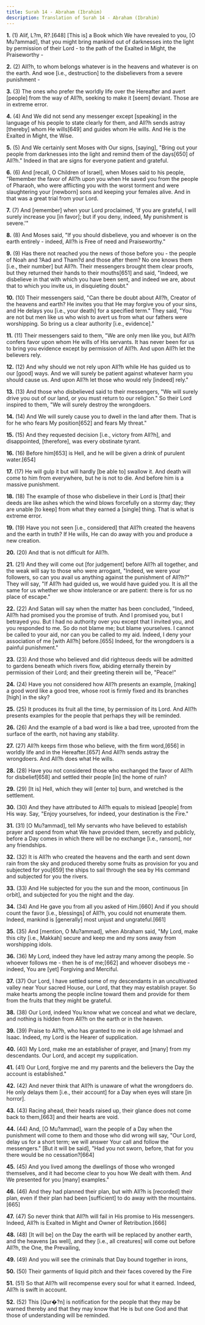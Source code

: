 ```yaml
---
title: Surah 14 - Abraham (Ibrahim)
description: Translation of Surah 14 - Abraham (Ibrahim)
---
```


**1.** (1) Alif, L?m, R?.[648] [This is] a Book which We have revealed to you, [O Mu?ammad], that you might bring mankind out of darknesses into the light by permission of their Lord - to the path of the Exalted in Might, the Praiseworthy -

**2.** (2) All?h, to whom belongs whatever is in the heavens and whatever is on the earth. And woe [i.e., destruction] to the disbelievers from a severe punishment -

**3.** (3) The ones who prefer the worldly life over the Hereafter and avert [people] from the way of All?h, seeking to make it [seem] deviant. Those are in extreme error.

**4.** (4) And We did not send any messenger except [speaking] in the language of his people to state clearly for them, and All?h sends astray [thereby] whom He wills[649] and guides whom He wills. And He is the Exalted in Might, the Wise.

**5.** (5) And We certainly sent Moses with Our signs, [saying], "Bring out your people from darknesses into the light and remind them of the days[650] of All?h." Indeed in that are signs for everyone patient and grateful.

**6.** (6) And [recall, O Children of Israel], when Moses said to his people, "Remember the favor of All?h upon you when He saved you from the people of Pharaoh, who were afflicting you with the worst torment and were slaughtering your [newborn] sons and keeping your females alive. And in that was a great trial from your Lord.

**7.** (7) And [remember] when your Lord proclaimed, 'If you are grateful, I will surely increase you [in favor]; but if you deny, indeed, My punishment is severe.'"

**8.** (8) And Moses said, "If you should disbelieve, you and whoever is on the earth entirely - indeed, All?h is Free of need and Praiseworthy."

**9.** (9) Has there not reached you the news of those before you - the people of Noah and ?Aad and Tham?d and those after them? No one knows them [i.e., their number] but All?h. Their messengers brought them clear proofs, but they returned their hands to their mouths[651] and said, "Indeed, we disbelieve in that with which you have been sent, and indeed we are, about that to which you invite us, in disquieting doubt."

**10.** (10) Their messengers said, "Can there be doubt about All?h, Creator of the heavens and earth? He invites you that He may forgive you of your sins, and He delays you [i.e., your death] for a specified term." They said, "You are not but men like us who wish to avert us from what our fathers were worshipping. So bring us a clear authority [i.e., evidence]."

**11.** (11) Their messengers said to them, "We are only men like you, but All?h confers favor upon whom He wills of His servants. It has never been for us to bring you evidence except by permission of All?h. And upon All?h let the believers rely.

**12.** (12) And why should we not rely upon All?h while He has guided us to our [good] ways. And we will surely be patient against whatever harm you should cause us. And upon All?h let those who would rely [indeed] rely."

**13.** (13) And those who disbelieved said to their messengers, "We will surely drive you out of our land, or you must return to our religion." So their Lord inspired to them, "We will surely destroy the wrongdoers.

**14.** (14) And We will surely cause you to dwell in the land after them. That is for he who fears My position[652] and fears My threat."

**15.** (15) And they requested decision [i.e., victory from All?h], and disappointed, [therefore], was every obstinate tyrant.

**16.** (16) Before him[653] is Hell, and he will be given a drink of purulent water.[654]

**17.** (17) He will gulp it but will hardly [be able to] swallow it. And death will come to him from everywhere, but he is not to die. And before him is a massive punishment.

**18.** (18) The example of those who disbelieve in their Lord is [that] their deeds are like ashes which the wind blows forcefully on a stormy day; they are unable [to keep] from what they earned a [single] thing. That is what is extreme error.

**19.** (19) Have you not seen [i.e., considered] that All?h created the heavens and the earth in truth? If He wills, He can do away with you and produce a new creation.

**20.** (20) And that is not difficult for All?h.

**21.** (21) And they will come out [for judgement] before All?h all together, and the weak will say to those who were arrogant, "Indeed, we were your followers, so can you avail us anything against the punishment of All?h?" They will say, "If All?h had guided us, we would have guided you. It is all the same for us whether we show intolerance or are patient: there is for us no place of escape."

**22.** (22) And Satan will say when the matter has been concluded, "Indeed, All?h had promised you the promise of truth. And I promised you, but I betrayed you. But I had no authority over you except that I invited you, and you responded to me. So do not blame me; but blame yourselves. I cannot be called to your aid, nor can you be called to my aid. Indeed, I deny your association of me [with All?h] before.[655] Indeed, for the wrongdoers is a painful punishment."

**23.** (23) And those who believed and did righteous deeds will be admitted to gardens beneath which rivers flow, abiding eternally therein by permission of their Lord; and their greeting therein will be, "Peace!"

**24.** (24) Have you not considered how All?h presents an example, [making] a good word like a good tree, whose root is firmly fixed and its branches [high] in the sky?

**25.** (25) It produces its fruit all the time, by permission of its Lord. And All?h presents examples for the people that perhaps they will be reminded.

**26.** (26) And the example of a bad word is like a bad tree, uprooted from the surface of the earth, not having any stability.

**27.** (27) All?h keeps firm those who believe, with the firm word,[656] in worldly life and in the Hereafter.[657] And All?h sends astray the wrongdoers. And All?h does what He wills.

**28.** (28) Have you not considered those who exchanged the favor of All?h for disbelief[658] and settled their people [in] the home of ruin?

**29.** (29) [It is] Hell, which they will [enter to] burn, and wretched is the settlement.

**30.** (30) And they have attributed to All?h equals to mislead [people] from His way. Say, "Enjoy yourselves, for indeed, your destination is the Fire."

**31.** (31) [O Mu?ammad], tell My servants who have believed to establish prayer and spend from what We have provided them, secretly and publicly, before a Day comes in which there will be no exchange [i.e., ransom], nor any friendships.

**32.** (32) It is All?h who created the heavens and the earth and sent down rain from the sky and produced thereby some fruits as provision for you and subjected for you[659] the ships to sail through the sea by His command and subjected for you the rivers.

**33.** (33) And He subjected for you the sun and the moon, continuous [in orbit], and subjected for you the night and the day.

**34.** (34) And He gave you from all you asked of Him.[660] And if you should count the favor [i.e., blessings] of All?h, you could not enumerate them. Indeed, mankind is [generally] most unjust and ungrateful.[661]

**35.** (35) And [mention, O Mu?ammad], when Abraham said, "My Lord, make this city [i.e., Makkah] secure and keep me and my sons away from worshipping idols.

**36.** (36) My Lord, indeed they have led astray many among the people. So whoever follows me - then he is of me;[662] and whoever disobeys me - indeed, You are [yet] Forgiving and Merciful.

**37.** (37) Our Lord, I have settled some of my descendants in an uncultivated valley near Your sacred House, our Lord, that they may establish prayer. So make hearts among the people incline toward them and provide for them from the fruits that they might be grateful.

**38.** (38) Our Lord, indeed You know what we conceal and what we declare, and nothing is hidden from All?h on the earth or in the heaven.

**39.** (39) Praise to All?h, who has granted to me in old age Ishmael and Isaac. Indeed, my Lord is the Hearer of supplication.

**40.** (40) My Lord, make me an establisher of prayer, and [many] from my descendants. Our Lord, and accept my supplication.

**41.** (41) Our Lord, forgive me and my parents and the believers the Day the account is established."

**42.** (42) And never think that All?h is unaware of what the wrongdoers do. He only delays them [i.e., their account] for a Day when eyes will stare [in horror].

**43.** (43) Racing ahead, their heads raised up, their glance does not come back to them,[663] and their hearts are void.

**44.** (44) And, [O Mu?ammad], warn the people of a Day when the punishment will come to them and those who did wrong will say, "Our Lord, delay us for a short term; we will answer Your call and follow the messengers." [But it will be said], "Had you not sworn, before, that for you there would be no cessation?[664]

**45.** (45) And you lived among the dwellings of those who wronged themselves, and it had become clear to you how We dealt with them. And We presented for you [many] examples."

**46.** (46) And they had planned their plan, but with All?h is [recorded] their plan, even if their plan had been [sufficient] to do away with the mountains.[665]

**47.** (47) So never think that All?h will fail in His promise to His messengers. Indeed, All?h is Exalted in Might and Owner of Retribution.[666]

**48.** (48) [It will be] on the Day the earth will be replaced by another earth, and the heavens [as well], and they [i.e., all creatures] will come out before All?h, the One, the Prevailing,

**49.** (49) And you will see the criminals that Day bound together in irons,

**50.** (50) Their garments of liquid pitch and their faces covered by the Fire

**51.** (51) So that All?h will recompense every soul for what it earned. Indeed, All?h is swift in account.

**52.** (52) This [Qur�?n] is notification for the people that they may be warned thereby and that they may know that He is but one God and that those of understanding will be reminded.

